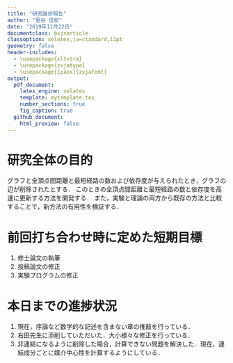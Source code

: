 ```yaml
---
title: "研究進捗報告"
author: "里谷 佳紀"
date: "2019年11月22日"
documentclass: bxjsarticle
classoption: xelatex,ja=standard,11pt
geometry: false
header-includes:
  - \usepackage{xltxtra}
  - \usepackage{zxjatype}
  - \usepackage[ipaex]{zxjafont}
output:
  pdf_document:
    latex_engine: xelatex
    template: mytemplate.tex
    number_sections: true
    fig_caption: true
  github_document:
    html_preview: false
---
```


# 研究全体の目的
グラフと全頂点間距離と最短経路の数および依存度が与えられたとき，グラフの辺が削除されたとする．
このときの全頂点間距離と最短経路の数と依存度を高速に更新する方法を開発する．
また，実験と理論の両方から既存の方法と比較することで，新方法の有用性を検証する．

# 前回打ち合わせ時に定めた短期目標
1. 修士論文の執筆
2. 投稿論文の修正
3. 実験プログラムの修正

# 本日までの進捗状況
1. 現在，序論など数学的な記述を含まない章の推敲を行っている．
2. 右田先生に添削していただいた．大小様々な修正を行っている．
3. 非連結になるように削除した場合，計算できない問題を解決した．現在，連結成分ごとに媒介中心性を計算するようにしている．
